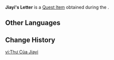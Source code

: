 {{Item Infobox
|id           = 100681
|image        = Item Sealed Letter.png
|type         = Quest Items
|group        = Event Items
|description  = A letter that Jiayi wrote to Little Liu. It is sealed very tightly. Don't open it, now...
|event        = Unreconciled Stars
|source1      = Given during [[Trouble With Letters]]
}}
'''Jiayi's Letter''' is a [[Quest Item]] obtained during the {{Quest|Trouble With Letters}}.

==Other Languages==
{{Other Languages
|default_hidden = 1
|en      = Jiayi's Letter
|zhs     = 嘉义的信
|zhs_rm  = Jiāyí de Xìn
|zht     = 嘉毅的信
|zht_rm  = Jiāyí de Xìn
|ja      = 嘉義の手紙
|ja_rm   = Kagi no Tegami{{Assumed}}
|ko      = 가의의 편지
|ko_rm   = Gaui-ui Pyeonji
|es      = Carta de Jiayi
|fr      = Lettre de Jiayi
|ru      = Письмо Цзя И
|th      = จดหมายของ Jiayi
|th_rm   = Chot-mai khong Jiayi
|vi      = Thư Của Jiayi
|de      = Jiayis Brief
|id      = Surat dari Jiayi
|pt      = Carta de Jiayi
|tr      = Jiayi'nin Mektubu
|it      = Lettera di Jiayi
}}

==Change History==
{{Change History|1.1}}

[[vi:Thư Của Jiayi]]